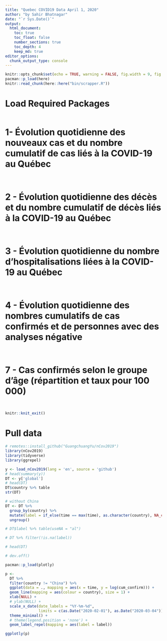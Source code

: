 ```yaml
---
title: "Quebec COVID19 Data April 1, 2020"
author: "by Sahir Bhatnagar"
date: "`r Sys.Date()`"
output:
  html_document:
    toc: true
    toc_float: false
    number_sections: true
    toc_depth: 4
    keep_md: true
editor_options: 
  chunk_output_type: console
---
```


```r
knitr::opts_chunk$set(echo = TRUE, warning = FALSE, fig.width = 9, fig.height = 8)
pacman::p_load(here)
knitr::read_chunk(here::here("bin/scrapper.R"))
```


# Load Required Packages {-}

```r
```




# 1- Évolution quotidienne des nouveaux cas et du nombre cumulatif de cas liés à la COVID-19 au Québec {-}

```r
```

```r
```



# 2 - Évolution quotidienne des décès et du nombre cumulatif de décès liés à la COVID-19 au Québec {-}

```r
```

```r
```



# 3 - Évolution quotidienne du nombre d'hospitalisations liées à la COVID-19 au Québec {-}

```r
```

```r
```



# 4 - Évolution quotidienne des nombres cumulatifs de cas confirmés et de personnes avec des analyses négative {-}

```r
```

```r
```



# 7 - Cas confirmés selon le groupe d'âge (répartition et taux pour 100 000) {-}


```r
```

```r
```



```r
knitr::knit_exit()
```


# Pull data

```r
# remotes::install_github("GuangchuangYu/nCov2019")
library(nCov2019)
library(tidyverse)
library(ggrepel)

y <- load_nCov2019(lang = 'en', source = 'github')
# head(summary(y))
DT <- y['global']
# head(DT)
DT$country %>% table
str(DT)

# without China
DT <- DT %>% 
  group_by(country) %>% 
  mutate(label = if_else(time == max(time), as.character(country), NA_character_)) %>% 
  ungroup()

# DT$label %>% table(useNA = "al")

# DT %>% filter(!is.na(label))

# head(DT)

# dev.off()

pacman::p_load(plotly)

p <- 
  DT %>% 
  filter(country != "China") %>% 
  ggplot(data = ., mapping = aes(x = time, y = log(cum_confirm))) + 
  geom_line(mapping = aes(colour = country), size = 1) + 
  xlab(NULL) + 
  # ylab(NULL) + 
  scale_x_date(date_labels = "%Y-%m-%d",
               limits = c(as.Date("2020-02-01"), as.Date("2020-03-04"))) +
  theme_minimal() +   
  # theme(legend.position = 'none') + 
  geom_label_repel(mapping = aes(label = label))
```



```r
ggplotly(p)
```

